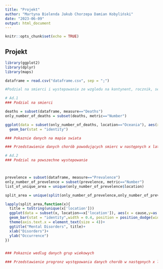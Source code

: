 ```yaml
---
title: "Projekt"
author: "Martyna Bielenda Jakub Chorzepa Damian Kobyliński"
date: "2023-06-09"
output: html_document
---
```


```r
knitr::opts_chunk$set(echo = TRUE)
```

## Projekt

```r

library(ggplot2)
library(dplyr)
library(maps)

dataframe = read.csv("dataframe.csv", sep = ";")

#Podzial na smierci i wystepowanie ze wzgledu na kontynent, rocznik, sex

# Ad.1
### Podzial na smierci

deaths = subset(dataframe, measure=="Deaths")
only_number_of_deaths = subset(deaths, metric=="Number")

ggplot(data = subset(only_number_of_deaths, location=="Oceania"), aes(x = cause,y=val)) +
  geom_bar(stat = "identity")

### Pokaznie danych na mapie swiata 

### Przedstawienie danych chorób powodujących smierc w następnych x latach

# Ad.2
### Podzial na powszechne wystepowanie 



prevelence = subset(dataframe, measure=="Prevalence")
only_number_of_prevelence = subset(prevelence, metric=="Number")
list_of_unique_area = unique(only_number_of_prevelence$location)

split_area = unique(split(only_number_of_prevelence,only_number_of_prevelence$location))

lapply(split_area,function(x){
  title = toString(unique(x['location']))
  ggplot(data = subset(x, location==x['location']), aes(x = cause,y=as.double(val),fill=cause))+
  geom_bar(stat = "identity",width = 0.4, position = position_dodge(width=2))+
  theme(axis.text.x = element_text(size = 4))+
  ggtitle("Mental Disorders", title)+
  xlab("Disorders")+
  ylab("Occurrence")
})


### Pokaznie wedlug danych grup wiekowych

### Przedstawienie progronz występowania danych chorób w następnych x latach

```
